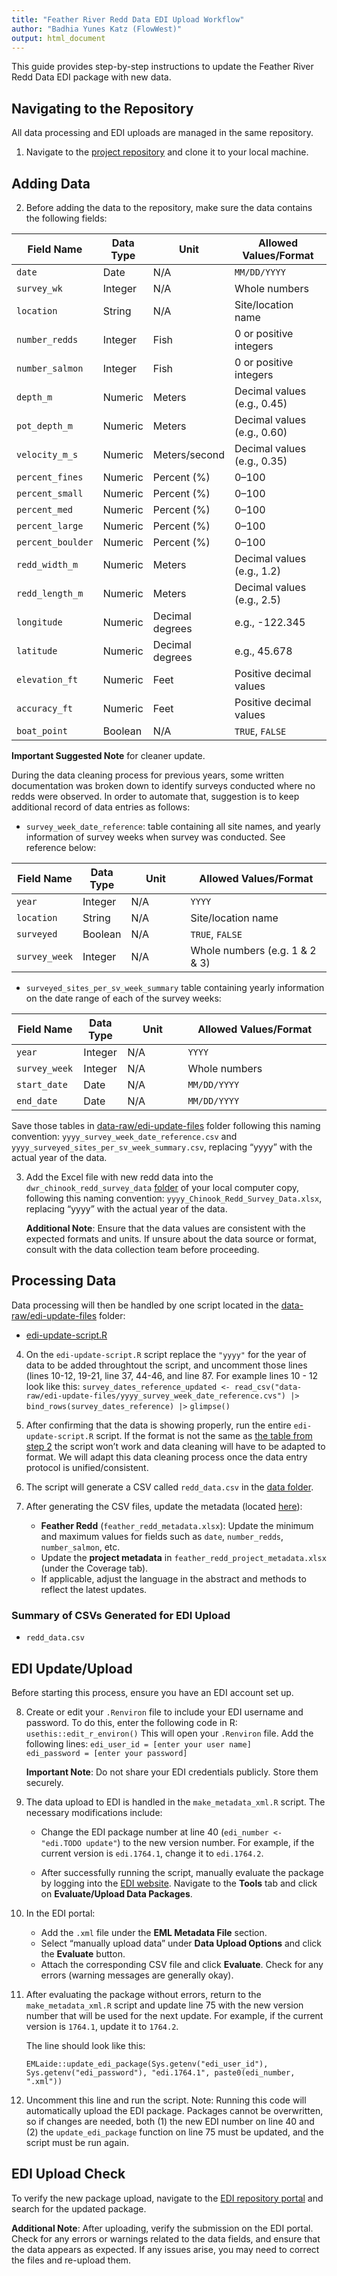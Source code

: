 ```yaml
---
title: "Feather River Redd Data EDI Upload Workflow"
author: "Badhia Yunes Katz (FlowWest)"
output: html_document
---
```


This guide provides step-by-step instructions to update the Feather River Redd Data EDI package with new data.

## Navigating to the Repository

All data processing and EDI uploads are managed in the same repository.  

1. Navigate to the [project repository](https://github.com/FlowWest/feather-redd/tree/main) and clone it to your local machine.

## Adding Data

2. Before adding the data to the repository, make sure the data contains the following fields:

| Field Name         | Data Type   | Unit             | Allowed Values/Format                     |
|--------------------|-------------|------------------|-------------------------------------------|
| `date`             | Date        | N/A              | `MM/DD/YYYY`                              |
| `survey_wk`        | Integer     | N/A              | Whole numbers                             |
| `location`         | String      | N/A              | Site/location name                        |
| `number_redds`     | Integer     | Fish             | 0 or positive integers                    |
| `number_salmon`    | Integer     | Fish             | 0 or positive integers                    |
| `depth_m`          | Numeric     | Meters           | Decimal values (e.g., 0.45)               |
| `pot_depth_m`      | Numeric     | Meters           | Decimal values (e.g., 0.60)               |
| `velocity_m_s`     | Numeric     | Meters/second    | Decimal values (e.g., 0.35)               |
| `percent_fines`    | Numeric     | Percent (%)      | 0–100                                     |
| `percent_small`    | Numeric     | Percent (%)      | 0–100                                     |
| `percent_med`      | Numeric     | Percent (%)      | 0–100                                     |
| `percent_large`    | Numeric     | Percent (%)      | 0–100                                     |
| `percent_boulder`  | Numeric     | Percent (%)      | 0–100                                     |
| `redd_width_m`     | Numeric     | Meters           | Decimal values (e.g., 1.2)                |
| `redd_length_m`    | Numeric     | Meters           | Decimal values (e.g., 2.5)                |
| `longitude`        | Numeric     | Decimal degrees  | e.g., -122.345                            |
| `latitude`         | Numeric     | Decimal degrees  | e.g., 45.678                              |
| `elevation_ft`     | Numeric     | Feet             | Positive decimal values                   |
| `accuracy_ft`      | Numeric     | Feet             | Positive decimal values                   |
| `boat_point`       | Boolean     | N/A              | `TRUE`, `FALSE`  
    
**Important Suggested Note** for cleaner update. 

During the data cleaning process for previous years, some written documentation was broken down to identify surveys conducted where no redds were observed. In order to automate that, suggestion is to keep additional record of data entries as follows:

  * `survey_week_date_reference`: table containing all site names, and yearly information of survey weeks when survey was conducted. See reference below:
  
| Field Name         | Data Type   | Unit             | Allowed Values/Format                     |
|--------------------|-------------|------------------|-------------------------------------------|
| `year`             | Integer     | N/A              | `YYYY`                                    |
| `location`         | String      | N/A              | Site/location name                        |
| `surveyed     `    | Boolean     | N/A              | `TRUE`, `FALSE`                           |
| `survey_week`      | Integer     | N/A              | Whole numbers (e.g. 1 & 2 & 3)            |

* `surveyed_sites_per_sv_week_summary` table containing yearly information on the date range of each of the survey weeks:

| Field Name         | Data Type   | Unit             | Allowed Values/Format                     |
|--------------------|-------------|------------------|-------------------------------------------|
| `year`             | Integer     | N/A              | `YYYY`                                    |
| `survey_week`      | Integer     | N/A              | Whole numbers                             |
| `start_date`       | Date        | N/A              | `MM/DD/YYYY`                              |
| `end_date`         | Date        | N/A              | `MM/DD/YYYY`                              |

Save those tables in [data-raw/edi-update-files](https://github.com/FlowWest/feather-redd/blob/main/data-raw/edi-update-files) folder following this naming convention: `yyyy_survey_week_date_reference.csv` and `yyyy_surveyed_sites_per_sv_week_summary.csv`, replacing "yyyy" with the actual year of the data.


3. Add the Excel file with new redd data into the `dwr_chinook_redd_survey_data` [folder](https://github.com/FlowWest/feather-redd/tree/main/data-raw/dwr_chinook_redd_survey_data) of your local computer copy, following this naming convention: `yyyy_Chinook_Redd_Survey_Data.xlsx`, replacing "yyyy" with the actual year of the data.

    **Additional Note**: Ensure that the data values are consistent with the expected formats and units. If unsure about the data source or format, consult with the data collection team before proceeding.

## Processing Data

Data processing will then be handled by one script located in the [data-raw/edi-update-files](https://github.com/FlowWest/feather-redd/blob/main/data-raw/edi-update-files) folder: 

  * [edi-update-script.R](https://github.com/FlowWest/feather-redd/blob/main/data-raw/edi-update-script.R)

4. On the `edi-update-script.R` script replace the `"yyyy"` for the year of data to be added throughtout the script, and uncomment those lines (lines 10-12, 19-21, line 37, 44-46, and line 87. For example lines 10 - 12 look like this:
    ```
    survey_dates_reference_updated <- read_csv("data-raw/edi-update-files/yyyy_survey_week_date_reference.cvs") |>
    ```
    ```
    bind_rows(survey_dates_reference) |>
    ```
    ```
      glimpse()
    ```

5. After confirming that the data is showing properly, run the entire `edi-update-script.R` script. If the format is not the same as [the table from step 2](https://github.com/FlowWest/feather-redd/blob/main/data-raw/edi-update-files/redd_data_for_binding_update.xlsx) the script won't work and data cleaning will have to be adapted to format. We will adapt this data cleaning process once the data entry protocol is unified/consistent.

6. The script will generate a CSV called `redd_data.csv` in the [data folder](https://github.com/FlowWest/feather-redd/tree/main/data).

7. After generating the CSV files, update the metadata (located [here](https://github.com/FlowWest/feather-redd/tree/main/data-raw/metadata)):

    - **Feather Redd** (`feather_redd_metadata.xlsx`): Update the minimum and maximum values for fields such as `date`, `number_redds`, `number_salmon`, etc.
    - Update the **project metadata** in `feather_redd_project_metadata.xlsx` (under the Coverage tab).
    - If applicable, adjust the language in the abstract and methods to reflect the latest updates.

### Summary of CSVs Generated for EDI Upload

- `redd_data.csv`

## EDI Update/Upload

Before starting this process, ensure you have an EDI account set up.  

8. Create or edit your `.Renviron` file to include your EDI username and password. To do this, enter the following code in R:
    ```
    usethis::edit_r_environ()
    ```
    This will open your `.Renviron` file. Add the following lines:
    ```
    edi_user_id = [enter your user name]
    edi_password = [enter your password]
    ```

    **Important Note**: Do not share your EDI credentials publicly. Store them securely.

9. The data upload to EDI is handled in the `make_metadata_xml.R` script. The necessary modifications include:

    - Change the EDI package number at line 40 (`edi_number <- "edi.TODO update"`) to the new version number. For example, if the current version is `edi.1764.1`, change it to `edi.1764.2`.

    - After successfully running the script, manually evaluate the package by logging into the [EDI website](https://portal.edirepository.org/nis/login.jsp). Navigate to the **Tools** tab and click on **Evaluate/Upload Data Packages**. 

10. In the EDI portal:
    - Add the `.xml` file under the **EML Metadata File** section.
    - Select "manually upload data" under **Data Upload Options** and click the **Evaluate** button.
    - Attach the corresponding CSV file and click **Evaluate**. Check for any errors (warning messages are generally okay).
  
11. After evaluating the package without errors, return to the `make_metadata_xml.R` script and update line 75 with the new version number that will be used for the next update. For example, if the current version is `1764.1`, update it to `1764.2`.

    The line should look like this:
    ```
    EMLaide::update_edi_package(Sys.getenv("edi_user_id"), Sys.getenv("edi_password"), "edi.1764.1", paste0(edi_number, ".xml"))
    ```

12. Uncomment this line and run the script. Note: Running this code will automatically upload the EDI package. Packages cannot be overwritten, so if changes are needed, both (1) the new EDI number on line 40 and (2) the `update_edi_package` function on line 75 must be updated, and the script must be run again.

## EDI Upload Check

To verify the new package upload, navigate to the [EDI repository portal](https://portal.edirepository.org/nis/home.jsp) and search for the updated package. 

**Additional Note**: After uploading, verify the submission on the EDI portal. Check for any errors or warnings related to the data fields, and ensure that the data appears as expected. If any issues arise, you may need to correct the files and re-upload them.

